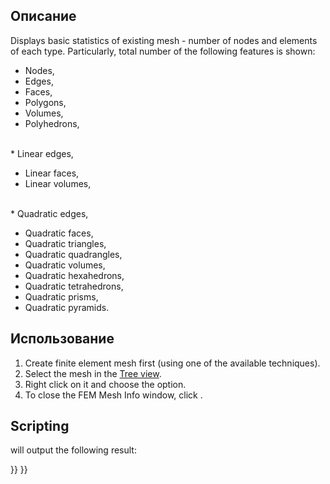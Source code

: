 <languages/>

<div class="mw-translate-fuzzy">
{{Docnav/ru
|[[FEM_MeshClear/ru|Clear FEM mesh]]
|
|[[FEM_Workbench/ru|FEM]]
|IconL=FEM_MeshClear.svg
|IconR=
|IconC=Workbench_FEM.svg
}}
</div>

<div class="mw-translate-fuzzy">
{{GuiCommand/ru
|Name=FEM_MeshDisplayInfo
|Name/ru=FEM_MeshDisplayInfo
|MenuLocation= Context menu on mesh object → Display FEM mesh info
|Workbenches=[[FEM_Workbench/ru|FEM]]
|SeeAlso=[[FEM_tutorial/ru|FEM tutorial]]
}}
</div>

<span id="Description"></span>
==Описание==

Displays basic statistics of existing mesh - number of nodes and elements of each type. Particularly, total number of the following features is shown:
* Nodes,
* Edges,
* Faces,
* Polygons,
* Volumes,
* Polyhedrons,
<br>
* Linear edges,
* Linear faces,
* Linear volumes,
<br>
* Quadratic edges,
* Quadratic faces,
* Quadratic triangles,
* Quadratic quadrangles,
* Quadratic volumes,
* Quadratic hexahedrons,
* Quadratic tetrahedrons,
* Quadratic prisms,
* Quadratic pyramids.

<span id="Usage"></span>
==Использование==

# Create finite element mesh first (using one of the available techniques).
# Select the mesh in the [[Tree_view|Tree view]].
# Right click on it and choose the {{Button|[[Image:FEM MeshDisplayInfo.svg|16px]] [[FEM_MeshDisplayInfo|Display FEM mesh info]]}} option.
# To close the FEM Mesh Info window, click {{Button|OK}}.

==Scripting==

{{code|code=
# setup some model with a fem mesh to print information from
from femexamples.ccx_cantilever_faceload import setup
setup()
# print the fem mesh information
print(App.ActiveDocument.Mesh.FemMesh)
}}

will output the following result:

{{code|code=
>>> print(App.ActiveDocument.Mesh.FemMesh)
========================== Dump contents of mesh ==========================


1) Total number of nodes:      	228
2) Total number of edges:      	0
3) Total number of faces:      	0
4) Total number of polygons:   	0
5) Total number of volumes:    	79
6) Total number of polyhedrons:	0

7) Total number of linear edges:	0
8) Total number of linear faces:	0
9) Total number of linear volumes:	0

10) Total number of quadratic edges:	0
11) Total number of quadratic faces:	0
12) Total number of quadratic volumes:	79
12.1) Number of quadratic hexahedrons: 	0
12.2) Number of quadratic tetrahedrons:	79
12.3) Number of quadratic prisms:      	0
12.4) Number of quadratic pyramids:    	0

===========================================================================
}}


<div class="mw-translate-fuzzy">
{{Docnav/ru
|[[FEM_MeshClear/ru|Clear FEM mesh]]
|
|[[FEM_Workbench/ru|FEM]]
|IconL=FEM_MeshClear.svg
|IconR=
|IconC=Workbench_FEM.svg
}}
</div>

{{FEM Tools navi{{#translation:}}}}
{{Userdocnavi{{#translation:}}}}